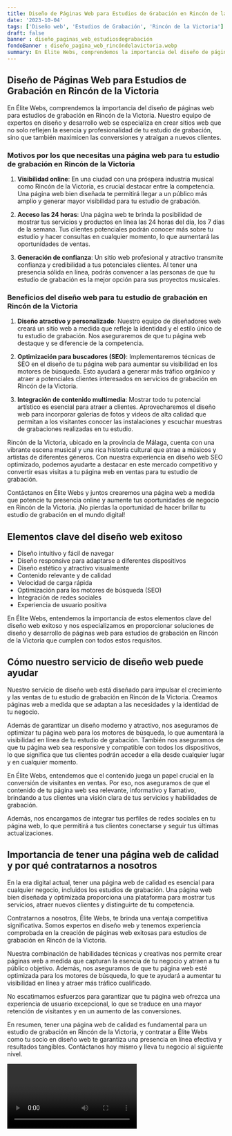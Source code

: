 ```yaml
---
title: Diseño de Páginas Web para Estudios de Grabación en Rincón de la Victoria
date: '2023-10-04'
tags: ['Diseño web', 'Estudios de Grabación', 'Rincón de la Victoria']
draft: false
banner : diseño_paginas_web_estudiosdegrabación
fondoBanner : diseño_pagina_web_rincóndelavictoria.webp
summary: En Élite Webs, comprendemos la importancia del diseño de páginas web para estudios de grabación en Rincón de la Victoria. Nuestro equipo de expertos en diseño y desarrollo web se especializa en crear sitios web que no solo reflejen la esencia y profesionalidad de tu estudio de grabación, sino que también maximicen las conversiones y atraigan a nuevos clientes.
---
```


## Diseño de Páginas Web para Estudios de Grabación en Rincón de la Victoria

En Élite Webs, comprendemos la importancia del diseño de páginas web para estudios de grabación en Rincón de la Victoria. Nuestro equipo de expertos en diseño y desarrollo web se especializa en crear sitios web que no solo reflejen la esencia y profesionalidad de tu estudio de grabación, sino que también maximicen las conversiones y atraigan a nuevos clientes.

### Motivos por los que necesitas una página web para tu estudio de grabación en Rincón de la Victoria

1. **Visibilidad online**: En una ciudad con una próspera industria musical como Rincón de la Victoria, es crucial destacar entre la competencia. Una página web bien diseñada te permitirá llegar a un público más amplio y generar mayor visibilidad para tu estudio de grabación.

2. **Acceso las 24 horas**: Una página web te brinda la posibilidad de mostrar tus servicios y productos en línea las 24 horas del día, los 7 días de la semana. Tus clientes potenciales podrán conocer más sobre tu estudio y hacer consultas en cualquier momento, lo que aumentará las oportunidades de ventas.

3. **Generación de confianza**: Un sitio web profesional y atractivo transmite confianza y credibilidad a tus potenciales clientes. Al tener una presencia sólida en línea, podrás convencer a las personas de que tu estudio de grabación es la mejor opción para sus proyectos musicales.

### Beneficios del diseño web para tu estudio de grabación en Rincón de la Victoria

1. **Diseño atractivo y personalizado**: Nuestro equipo de diseñadores web creará un sitio web a medida que refleje la identidad y el estilo único de tu estudio de grabación. Nos aseguraremos de que tu página web destaque y se diferencie de la competencia.

2. **Optimización para buscadores (SEO)**: Implementaremos técnicas de SEO en el diseño de tu página web para aumentar su visibilidad en los motores de búsqueda. Esto ayudará a generar más tráfico orgánico y atraer a potenciales clientes interesados en servicios de grabación en Rincón de la Victoria.

3. **Integración de contenido multimedia**: Mostrar todo tu potencial artístico es esencial para atraer a clientes. Aprovecharemos el diseño web para incorporar galerías de fotos y videos de alta calidad que permitan a los visitantes conocer las instalaciones y escuchar muestras de grabaciones realizadas en tu estudio.

Rincón de la Victoria, ubicado en la provincia de Málaga, cuenta con una vibrante escena musical y una rica historia cultural que atrae a músicos y artistas de diferentes géneros. Con nuestra experiencia en diseño web SEO optimizado, podemos ayudarte a destacar en este mercado competitivo y convertir esas visitas a tu página web en ventas para tu estudio de grabación.

Contáctanos en Élite Webs y juntos crearemos una página web a medida que potencie tu presencia online y aumente tus oportunidades de negocio en Rincón de la Victoria. ¡No pierdas la oportunidad de hacer brillar tu estudio de grabación en el mundo digital!

<GifSeo />

<Cta />

## Elementos clave del diseño web exitoso

- Diseño intuitivo y fácil de navegar
- Diseño responsive para adaptarse a diferentes dispositivos
- Diseño estético y atractivo visualmente
- Contenido relevante y de calidad
- Velocidad de carga rápida
- Optimización para los motores de búsqueda (SEO)
- Integración de redes sociales
- Experiencia de usuario positiva


En Élite Webs, entendemos la importancia de estos elementos clave del diseño web exitoso y nos especializamos en proporcionar soluciones de diseño y desarrollo de páginas web para estudios de grabación en Rincón de la Victoria que cumplen con todos estos requisitos. 

## Cómo nuestro servicio de diseño web puede ayudar

Nuestro servicio de diseño web está diseñado para impulsar el crecimiento y las ventas de tu estudio de grabación en Rincón de la Victoria. Creamos páginas web a medida que se adaptan a las necesidades y la identidad de tu negocio. 

Además de garantizar un diseño moderno y atractivo, nos aseguramos de optimizar tu página web para los motores de búsqueda, lo que aumentará la visibilidad en línea de tu estudio de grabación. También nos aseguramos de que tu página web sea responsive y compatible con todos los dispositivos, lo que significa que tus clientes podrán acceder a ella desde cualquier lugar y en cualquier momento.

En Élite Webs, entendemos que el contenido juega un papel crucial en la conversión de visitantes en ventas. Por eso, nos aseguramos de que el contenido de tu página web sea relevante, informativo y llamativo, brindando a tus clientes una visión clara de tus servicios y habilidades de grabación.

Además, nos encargamos de integrar tus perfiles de redes sociales en tu página web, lo que permitirá a tus clientes conectarse y seguir tus últimas actualizaciones.

## Importancia de tener una página web de calidad y por qué contratarnos a nosotros

En la era digital actual, tener una página web de calidad es esencial para cualquier negocio, incluidos los estudios de grabación. Una página web bien diseñada y optimizada proporciona una plataforma para mostrar tus servicios, atraer nuevos clientes y distinguirte de tu competencia.

Contratarnos a nosotros, Élite Webs, te brinda una ventaja competitiva significativa. Somos expertos en diseño web y tenemos experiencia comprobada en la creación de páginas web exitosas para estudios de grabación en Rincón de la Victoria.

Nuestra combinación de habilidades técnicas y creativas nos permite crear páginas web a medida que capturan la esencia de tu negocio y atraen a tu público objetivo. Además, nos aseguramos de que tu página web esté optimizada para los motores de búsqueda, lo que te ayudará a aumentar tu visibilidad en línea y atraer más tráfico cualificado.

No escatimamos esfuerzos para garantizar que tu página web ofrezca una experiencia de usuario excepcional, lo que se traduce en una mayor retención de visitantes y en un aumento de las conversiones.

En resumen, tener una página web de calidad es fundamental para un estudio de grabación en Rincón de la Victoria, y contratar a Élite Webs como tu socio en diseño web te garantiza una presencia en línea efectiva y resultados tangibles. Contáctanos hoy mismo y lleva tu negocio al siguiente nivel.

<Video />

<CtaBot job='Estudios de Grabación' city='Rincón de la Victoria'/>

<Gmaps query='Rincón de la Victoria+españa+maps' />